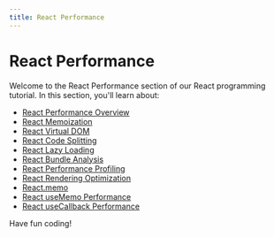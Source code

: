 ```yaml
---
title: React Performance
---
```


# React Performance

Welcome to the React Performance section of our React programming tutorial. In this section, you'll learn about:

- [React Performance Overview](./0-react-performance-overview.mdx)
- [React Memoization](./1-react-memoization.mdx)
- [React Virtual DOM](./2-react-virtual-dom.mdx)
- [React Code Splitting](./3-react-code-splitting.mdx)
- [React Lazy Loading](./4-react-lazy-loading.mdx)
- [React Bundle Analysis](./5-react-bundle-analysis.mdx)
- [React Performance Profiling](./6-react-performance-profiling.mdx)
- [React Rendering Optimization](./7-react-rendering-optimization.mdx)
- [React.memo](./8-react-reactmemo.mdx)
- [React useMemo Performance](./9-react-usememo-performance.mdx)
- [React useCallback Performance](./10-react-usecallback-performance.mdx)

Have fun coding!